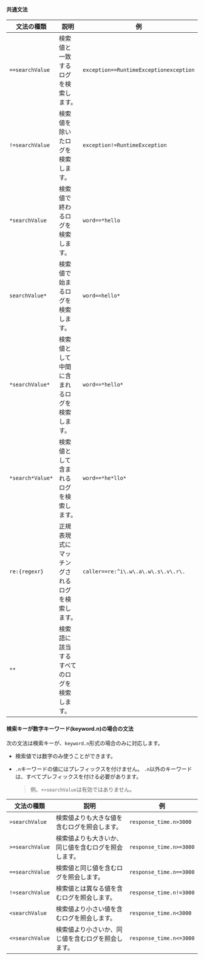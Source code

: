 #### 共通文法

| 文法の種類            | 説明                      | 例                                      |
| ---------------- | ----------------------- | -------------------------------------- |
| `==searchValue`  | 検索値と一致するログを検索します。       | `exception==RuntimeExceptionexception` |
| `!=searchValue`  | 検索値を除いたログを検索します。        | `exception!=RuntimeException`          |
| `*searchValue`   | 検索値で終わるログを検索します。        | `word==*hello`                         |
| `searchValue*`   | 検索値で始まるログを検索します。        | `word==hello*`                         |
| `*searchValue*`  | 検索値として中間に含まれるログを検索します。  | `word==*hello*`                        |
| `*search*Value*` | 検索値として含まれるログを検索します。     | `word==*he*llo*`                       |
| `re:{regexr}`    | 正規表現式にマッチングされるログを検索します。 | `caller==re:^i\.w\.a\.w\.s\.v\.r\.`    |
| `**`             | 検索語に該当するすべてのログを検索します。   |                                        |

#### 検索キーが数字キーワード(keyword.n)の場合の文法

次の文法は検索キーが、`keyword.n`形式の場合のみに対応します。

- 検索値では数字のみ使うことができます。

- `.n`キーワードの値にはプレフィックスを付けません。 `.n`以外のキーワードは、すべてプレフィックスを付ける必要があります。

  > 例、`+>searchValue`は有効ではありません。

| 文法の種類           | 説明                                                   | 例                       |
| --------------- | ---------------------------------------------------- | ----------------------- |
| `>searchValue`  | 検索値よりも大きな値を含むログを照会します。                               | `response_time.n>3000`  |
| `>=searchValue` | 検索値よりも大きいか、同じ値を含むログを照会します。                           | `response_time.n>=3000` |
| `==searchValue` | 検索値と同じ値を含むログを照会します。                                  | `response_time.n==3000` |
| `!=searchValue` | 検索値とは異なる値を含むログを照会します。                                | `response_time.n!=3000` |
| `<searchValue`  | 検索値より小さい値を含むログを照会します。                                | `response_time.n<3000`  |
| `<=searchValue` | 検索値より小さいか、同じ値を含むログを照会します。                            | `response_time.n<=3000` |
